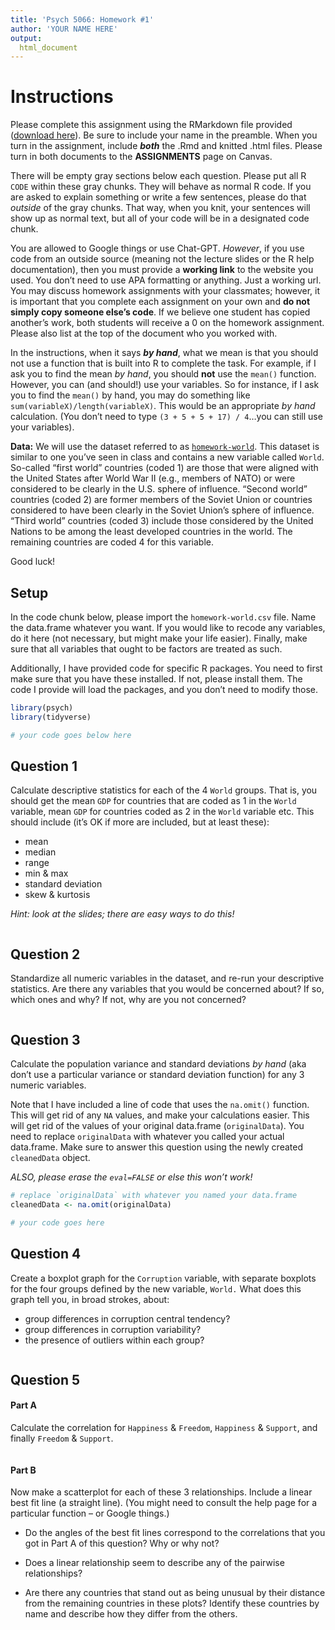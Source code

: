 ```yaml
---
title: 'Psych 5066: Homework #1'
author: 'YOUR NAME HERE'
output: 
  html_document
---
```


# Instructions

Please complete this assignment using the RMarkdown file provided (<a href="homework_1.Rmd" download="homework_1.Rmd">download here</a>). Be sure to include your name in the preamble. When you turn in the assignment, include **_both_** the .Rmd and knitted .html files. Please turn in both documents to the **ASSIGNMENTS** page on Canvas.

There will be empty gray sections below each question. Please put all R `CODE` within these gray chunks. They will behave as normal R code. If you are asked to explain something or write a few sentences, please do that *outside* of the gray chunks. That way, when you knit, your sentences will show up as normal text, but all of your code will be in a designated code chunk.

You are allowed to Google things or use Chat-GPT. *However*, if you use code from an outside source (meaning not the lecture slides or the R help documentation), then you must provide a **working link** to the website you used. You don't need to use APA formatting or anything. Just a working url. You may discuss homework assignments with your classmates; however, it is important that you complete each assignment on your own and **do not simply copy someone else’s code**. If we believe one student has copied another’s work, both students will receive a 0 on the homework assignment. Please also list at the top of the document who you worked with. 

In the instructions, when it says **_by hand_**, what we mean is that you should not use a function that is built into R to complete the task. For example, if I ask you to find the mean *by hand*, you should **not** use the `mean()` function. However, you can (and should!) use your variables. So for instance, if I ask you to find the `mean()` by hand, you may do something like `sum(variableX)/length(variableX)`. This would be an appropriate *by hand* calculation. (You don't need to type `(3 + 5 + 5 + 17) / 4`...you can still use your variables). 

**Data:** We will use the dataset referred to as [`homework-world`](../data/homework-world.csv). This dataset is similar to one you've seen in class and contains a new variable called `World`. So-called "first world" countries (coded 1) are those that were aligned with the United States after World War II (e.g., members of NATO) or were considered to be clearly in the U.S. sphere of influence. "Second world" countries (coded 2) are former members of the Soviet Union or countries considered to have been clearly in the Soviet Union’s sphere of influence. "Third world" countries (coded 3) include those considered by the United Nations to be among the least developed countries in the world. The remaining countries are coded 4 for this variable.

Good luck!

## Setup
In the code chunk below, please import the `homework-world.csv` file. Name the data.frame whatever you want. If you would like to recode any variables, do it here (not necessary, but might make your life easier). Finally, make sure that all variables that ought to be factors are treated as such.

Additionally, I have provided code for specific R packages. You need to first make sure that you have these installed. If not, please install them. The code I provide will load the packages, and you don't need to modify those. 

```r
library(psych)
library(tidyverse)

# your code goes below here

```


## Question 1
Calculate descriptive statistics for each of the 4 `World` groups. That is, you should get the mean `GDP` for countries that are coded as 1 in the `World` variable, mean `GDP` for countries coded as 2 in the `World` variable etc. This should include (it's OK if more are included, but at least these): 

- mean
- median
- range
- min & max
- standard deviation
- skew & kurtosis

*Hint: look at the slides; there are easy ways to do this!*

```r

```

## Question 2
Standardize all numeric variables in the dataset, and re-run your descriptive statistics. Are there any variables that you would be concerned about? If so, which ones and why? If not, why are you not concerned?

```r

```

## Question 3
Calculate the population variance and standard deviations *by hand* (aka don't use a particular variance or standard deviation function) for any 3 numeric variables.

Note that I have included a line of code that uses the `na.omit()` function. This will get rid of any `NA` values, and make your calculations easier. This will get rid of the values of your original data.frame (`originalData`). You need to replace `originalData` with whatever you called your actual data.frame. Make sure to answer this question using the newly created `cleanedData` object.

*ALSO, please erase the `eval=FALSE` or else this won't work!*

```r
# replace `originalData` with whatever you named your data.frame
cleanedData <- na.omit(originalData)

# your code goes here

```

## Question 4
Create a boxplot graph for the `Corruption` variable, with separate boxplots for the four groups defined by the new variable, `World.` What does this graph tell you, in broad strokes, about:

  - group differences in corruption central tendency?
  - group differences in corruption variability?
  - the presence of outliers within each group?
  
```r

```

## Question 5
#### Part A
Calculate the correlation for `Happiness` & `Freedom`, `Happiness` & `Support`, and finally `Freedom` & `Support`. 

```r

```

#### Part B
Now make a scatterplot for each of these 3 relationships. Include a linear best fit line (a straight line). (You might need to consult the help page for a particular function -- or Google things.)

   - Do the angles of the best fit lines correspond to the correlations that you got in Part A of this question? Why or why not?
   
   - Does a linear relationship seem to describe any of the pairwise relationships?
   
   - Are there any countries that stand out as being unusual by their distance from the remaining countries in these plots? Identify these countries by name and describe how they differ from the others.

```r

```

